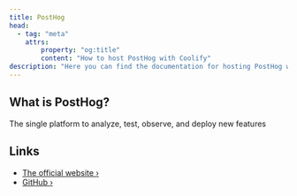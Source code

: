 ```yaml
---
title: PostHog
head:
  - tag: "meta"
    attrs:
        property: "og:title"
        content: "How to host PostHog with Coolify"
description: "Here you can find the documentation for hosting PostHog with Coolify."
---
```



<Badge text="One-click setup." variant="note" size="large" />

## What is PostHog?

The single platform to analyze, test, observe, and deploy new features

## Links

- [The official website ›](https://posthog.com)
- [GitHub ›](https://github.com/PostHog/posthog)
